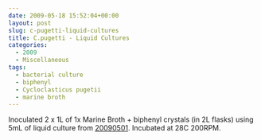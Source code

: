 ```yaml
---
date: 2009-05-18 15:52:04+00:00
layout: post
slug: c-pugetti-liquid-cultures
title: C.pugetti - Liquid Cultures
categories:
  - 2009
  - Miscellaneous
tags:
  - bacterial culture
  - biphenyl
  - Cycloclasticus pugetii
  - marine broth
---
```


Inoculated 2 x 1L of 1x Marine Broth + biphenyl crystals (in 2L flasks) using 5mL of liquid culture from [20090501](/Sam%27s+Working+Notebook+Jan-May+2009#sjw20090501). Incubated at 28C 200RPM.
